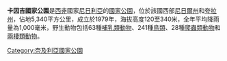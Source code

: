 {{Infobox protected area
| name = 卡因吉國家公園
| alt_name =
| iucn_category = II
| photo = 
| photo_alt = 
| photo_caption = 
| photo_width = 
| map = Nigeria
| map_alt = 
| map_caption = 
| map_width = 
| location = 
| nearest_city = 
| lat_d = 10.3684
| lat_m = 
| lat_s = 
| lat_NS = N
| long_d = 4.55472
| long_m = 
| long_s = 
| long_EW = E
| coords =
| coords_ref =
| region = 
| area = 5,340平方公里
| established = 1979年
| visitation_num = 
| visitation_year = 
| governing_body = 
| world_heritage_site = 
| url = 
}}

'''卡因吉國家公園'''是[[西非|西非]]國家[[尼日利亞|尼日利亞]]的[[國家公園|國家公園]]，位於該國西部[[尼日爾州|尼日爾州]]和[[夸拉州|夸拉州]]，佔地5,340平方公里，成立於1979年，海拔高度120至340米，全年平均降雨量為1,000毫米，野生動物包括63種[[哺乳類動物|哺乳類動物]]、241種[[鳥類|鳥類]]、28種[[爬蟲類動物|爬蟲類動物]]和[[兩棲類動物|兩棲類動物]]。

[[Category:奈及利亞國家公園|Category:奈及利亞國家公園]]

{{Nigeria-stub}}